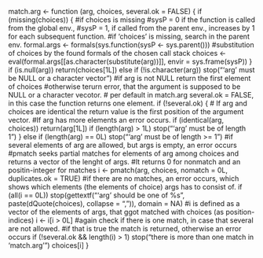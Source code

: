 match.arg <- function (arg, choices, several.ok = FALSE) 
{
  if (missing(choices)) {
    #if choices is missing
    #sysP = 0 if the function is called from the global env., 
    #sysP = 1, if called from the parent env., increases by 1 for each subsequent function.
    #if 'choices' is missing, search in the parent env.
    formal.args <- formals(sys.function(sysP <- sys.parent()))
    #substitution of choices by the found formals of the chosen call stack
    choices <- eval(formal.args[[as.character(substitute(arg))]], 
      envir = sys.frame(sysP))
  }
  if (is.null(arg)) 
    return(choices[1L])
  else if (!is.character(arg)) 
    stop("'arg' must be NULL or a character vector")
  #if arg is not NULL return the first element of choices
  #otherwise terurn error, that the argument is supposed to be NULL or a character vecotor.
  # per default in match.arg several.ok = FALSE, in this case the function returns one element.
  if (!several.ok) {
  # If arg and choices are identical the return value is the first position of the argument vector. 
  #If arg has more elements an error occurs.
    if (identical(arg, choices)) 
      return(arg[1L])
    if (length(arg) > 1L) 
      stop("'arg' must be of length 1")
  }
  else if (length(arg) == 0L) 
    stop("'arg' must be of length >= 1")
  #if several elements of arg are allowed, but args is empty, an error occurs
  #pmatch seeks partial matches for elements of arg among choices and returns a vector of the lenght of args. 
  #It returns 0 for nonmatch and an positin-integer for matches
  i <- pmatch(arg, choices, nomatch = 0L, duplicates.ok = TRUE)
  #if there are no matches, an error occurs, which shows which elements (the elements of choice) args has to consist of.
  if (all(i == 0L)) 
    stop(gettextf("'arg' should be one of %s", paste(dQuote(choices), 
      collapse = ", ")), domain = NA)
  #i is defined as a vector of the elements of args, that ggot matched with choices (as position-indices)
  i <- i[i > 0L]
  #again check if there is one match, in case that several are not allowed. 
  #if that is true the match is returned, otherwise an error occurs
  if (!several.ok && length(i) > 1) 
    stop("there is more than one match in 'match.arg'")
  choices[i]
}